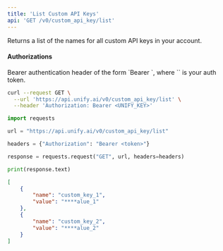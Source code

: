 ```yaml
---
title: 'List Custom API Keys'
api: 'GET /v0/custom_api_key/list'
---
```

Returns a list of the names for all custom API keys in your account.

#### Authorizations

<ParamField header="Authorization" type="string" required="true">
  Bearer authentication header of the form `Bearer <token>`, where `<token>` is your auth token.
</ParamField>

<RequestExample>

```bash cURL
curl --request GET \
  --url 'https://api.unify.ai/v0/custom_api_key/list' \
  --header 'Authorization: Bearer <UNIFY_KEY>'
```

```python Python
import requests

url = "https://api.unify.ai/v0/custom_api_key/list"

headers = {"Authorization": "Bearer <token>"}

response = requests.request("GET", url, headers=headers)

print(response.text)
```

</RequestExample>
<ResponseExample>

```json 200
[
    {
        "name": "custom_key_1",
        "value": "****alue_1"
    },
    {
        "name": "custom_key_2",
        "value": "****alue_2"
    }
]
```

</ResponseExample>
